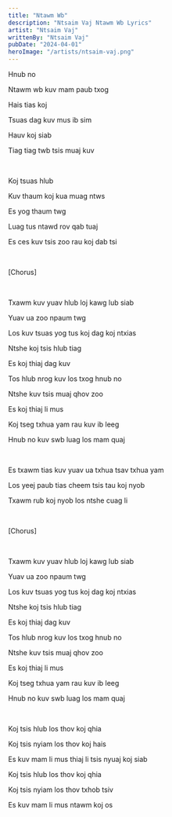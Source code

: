 ```yaml
---
title: "Ntawm Wb"
description: "Ntsaim Vaj Ntawm Wb Lyrics"
artist: "Ntsaim Vaj"
writtenBy: "Ntsaim Vaj"
pubDate: "2024-04-01"
heroImage: "/artists/ntsaim-vaj.png"
---
```


Hnub no

Ntawm wb kuv mam paub txog

Hais tias koj

Tsuas dag kuv mus ib sim

Hauv koj siab

Tiag tiag twb tsis muaj kuv

<br />

Koj tsuas hlub

Kuv thaum koj kua muag ntws

Es yog thaum twg

Luag tus ntawd rov qab tuaj

Es ces kuv tsis zoo rau koj dab tsi

<br />

[Chorus]

<br />

Txawm kuv yuav hlub loj kawg lub siab

Yuav ua zoo npaum twg

Los kuv tsuas yog tus koj dag koj ntxias

Ntshe koj tsis hlub tiag

Es koj thiaj dag kuv

Tos hlub nrog kuv los txog hnub no

Ntshe kuv tsis muaj qhov zoo

Es koj thiaj li mus

Koj tseg txhua yam rau kuv ib leeg

Hnub no kuv swb luag los mam quaj

<br />

Es txawm tias kuv yuav ua txhua tsav txhua yam

Los yeej paub tias cheem tsis tau koj nyob

Txawm rub koj nyob los ntshe cuag li

<br />

[Chorus]

<br />

Txawm kuv yuav hlub loj kawg lub siab

Yuav ua zoo npaum twg

Los kuv tsuas yog tus koj dag koj ntxias

Ntshe koj tsis hlub tiag

Es koj thiaj dag kuv

Tos hlub nrog kuv los txog hnub no

Ntshe kuv tsis muaj qhov zoo

Es koj thiaj li mus

Koj tseg txhua yam rau kuv ib leeg

Hnub no kuv swb luag los mam quaj

<br />

Koj tsis hlub los thov koj qhia

Koj tsis nyiam los thov koj hais

Es kuv mam li mus thiaj li tsis nyuaj koj siab

Koj tsis hlub los thov koj qhia

Koj tsis nyiam los thov txhob tsiv

Es kuv mam li mus ntawm koj os
